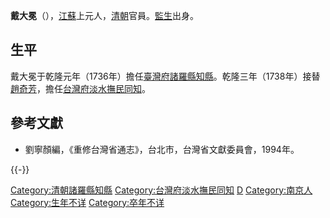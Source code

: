 '''戴大冕'''（{{bd|？||？||}}），[[江蘇|江蘇]]上元人，[[清朝|清朝]]官員。[[監生|監生]]出身。

== 生平 ==
戴大冕于乾隆元年（1736年）擔任[[臺灣府|臺灣府]][[諸羅縣|諸羅縣]][[知縣|知縣]]。乾隆三年（1738年）接替[[趙奇芳|趙奇芳]]，擔任[[台灣府淡水撫民同知|台灣府淡水撫民同知]]。

==參考文獻==
*劉寧顏編，《重修台灣省通志》，台北市，台灣省文獻委員會，1994年。

{{-}}
{{start box}}
{{s-off}}
{{succession box|[[陸鶴|陸鶴]]|[[何衢|何衢]]|[[臺灣府|臺灣府]][[諸羅縣|諸羅縣]][[知縣|知縣]]|<small>乾隆元年（1736年）上任</small>}}
{{succession box|[[趙奇芳|趙奇芳]]|[[莊年|莊年]]|[[台灣府淡水撫民同知|台灣府淡水撫民同知]]|<small>乾隆三年（1738年）上任</small>}}
{{end box}}

[[Category:清朝諸羅縣知縣|Category:清朝諸羅縣知縣]]
[[Category:台灣府淡水撫民同知|Category:台灣府淡水撫民同知]]
[[Category:戴姓|D]]
[[Category:南京人|Category:南京人]]
[[Category:生年不详|Category:生年不详]]
[[Category:卒年不详|Category:卒年不详]]